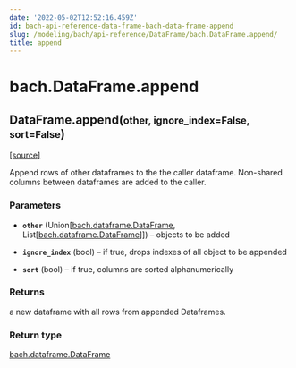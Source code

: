 ```yaml
---
date: '2022-05-02T12:52:16.459Z'
id: bach-api-reference-data-frame-bach-data-frame-append
slug: /modeling/bach/api-reference/DataFrame/bach.DataFrame.append/
title: append
---
```


# bach.DataFrame.append

<div class="method">

<h2 class="signature-method"><span class="additional-name">DataFrame.</span><span class="name">append(</span><small class="parameter-list"><span class="parameter" id="other">other</span>, <span class="parameter" id="ignore_index">ignore_index=False</span>, <span class="parameter" id="sort">sort=False</span></small>)</h2>


&#8203;<span class="view-source">[[source]](https://github.com/objectiv/objectiv-analytics/blob/main/bach/bach/dataframe.py)</span>

<div class="content">

Append rows of other dataframes to the the caller dataframe.
Non-shared columns between dataframes are added to the caller.


### Parameters

* **`other`** (Union[[bach.dataframe.DataFrame](/docs/modeling/bach/api-reference/DataFrame/bach.DataFrame), List[[bach.dataframe.DataFrame](/docs/modeling/bach/api-reference/DataFrame/bach.DataFrame)]]) – objects to be added

* **`ignore_index`** (bool) – if true, drops indexes of all object to be appended

* **`sort`** (bool) – if true, columns are sorted alphanumerically



### Returns

a new dataframe with all rows from appended Dataframes.



### Return type

[bach.dataframe.DataFrame](/docs/modeling/bach/api-reference/DataFrame/bach.DataFrame)



</div>

</div>
